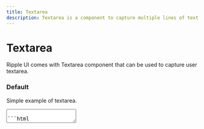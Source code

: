 ```yaml
---
title: Textarea
description: Textarea is a component to capture multiple lines of text from the user.
---
```


# Textarea

Ripple UI comes with Textarea component that can be used to capture user textarea.

### Default

Simple example of textarea.

<textarea className="textarea" placeholder="Welcome!" />

```html
<textarea className="textarea" placeholder="Welcome!" />
```

### Colors

Textarea colors

<div className="flex flex-wrap gap-4">
  <textarea className="textarea-primary textarea" placeholder="Primary" />
  <textarea className="textarea-secondary textarea" placeholder="Secondary" />
  <textarea className="textarea-success textarea" placeholder="Success" />
  <textarea className="textarea-error textarea" placeholder="Error" />
  <textarea className="textarea-warning textarea" placeholder="Warning" />
</div>

```html
<textarea className="textarea textarea-primary" placeholder="Primary" />
<textarea className="textarea textarea-secondary" placeholder="Secondary" />
<textarea className="textarea textarea-success" placeholder="Success" />
<textarea className="textarea textarea-error" placeholder="Error" />
<textarea className="textarea textarea-warning" placeholder="Warning" />
```

### Ghost

Textarea ghost

<div className="flex flex-wrap gap-4">
  <textarea className="textarea-ghost-primary textarea" placeholder="Primary" />
  <textarea
    className="textarea-ghost-secondary textarea"
    placeholder="Secondary"
  />
  <textarea className="textarea-ghost-success textarea" placeholder="Success" />
  <textarea className="textarea-ghost-warning textarea" placeholder="Warning" />
  <textarea className="textarea-ghost-error textarea" placeholder="Error" />
</div>

```html
<textarea className="textarea-ghost-primary textarea" placeholder="Primary" />
<textarea
  className="textarea-ghost-secondary textarea"
  placeholder="Secondary"
/>
<textarea className="textarea-ghost-success textarea" placeholder="Success" />
<textarea className="textarea-ghost-warning textarea" placeholder="Warning" />
<textarea className="textarea-ghost-error textarea" placeholder="Error" />
```

### Block

Textarea block

<textarea className="textarea textarea-block" placeholder="Block" />

```html
<textarea className="textarea-block textarea" placeholder="Block" />
```

### Disabled

Disabled textarea

<textarea className="textarea" placeholder="Disabled" disabled />

```html
<textarea className="textarea" placeholder="Disabled" disabled />
```

<Attributes >
<Attributes.Title>Textarea Classes</Attributes.Title>

| class                    | Description                                        |
| ------------------------ | -------------------------------------------------- |
| textarea                 | Textarea base class                                |
| textarea-primary         | Set primary color                                  |
| textarea-secondary       | Set secondary color                                |
| textarea-success         | Set success color                                  |
| textarea-error           | Set error color                                    |
| textarea-warning         | Set warning color                                  |
| textarea-ghost-primary   | Transparent background with border hover primary   |
| textarea-ghost-secondary | Transparent background with border hover secondary |
| textarea-ghost-success   | Transparent background with border hover success   |
| textarea-ghost-error     | Transparent background with border hover error     |
| textarea-ghost-warning   | Transparent background with border hover warning   |
| textarea-block           | Make textarea takes full width                     |

</Attributes>

<LinkRedirect
  contentLeft="Input"
  hrefLeft="/docs/components/input"
  contentRight="Checkbox"
  hrefRight="/docs/components/checkbox"
/>
